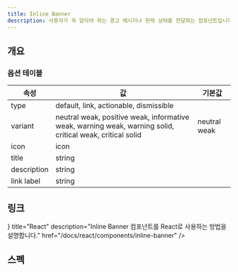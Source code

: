 ```yaml
---
title: Inline Banner
description: 사용자가 꼭 알아야 하는 경고 메시지나 현재 상태를 전달하는 컴포넌트입니다.
---
```


<SanityGuideline title="Inline Banner" />

## 개요

### 옵션 테이블

| 속성        | 값                                                                                                    | 기본값       |
| ----------- | ----------------------------------------------------------------------------------------------------- | ------------ |
| type        | default, link, actionable, dismissible                                                                |              |
| variant     | neutral weak, positive weak, informative weak, warning weak, warning solid, critical weak, critical solid | neutral weak |
| icon        | icon                                                                                                  |              |
| title       | string                                                                                                |              |
| description | string                                                                                                |              |
| link label  | string                                                                                                |              |

## 링크

<Cards>
  <Card
    icon={<AtomIcon />}
    title="React"
    description="Inline Banner 컴포넌트를 React로 사용하는 방법을 설명합니다."
    href="/docs/react/components/inline-banner"
  />
</Cards>

## 스펙

<ComponentSpecBlock id="inline-banner" />
